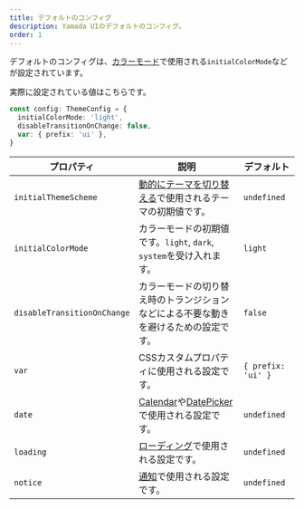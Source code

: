 ```yaml
---
title: デフォルトのコンフィグ
description: Yamada UIのデフォルトのコンフィグ。
order: 1
---
```


デフォルトのコンフィグは、[カラーモード](/docs/styled-system/color-mode)で使用される`initialColorMode`などが設定されています。

実際に設定されている値はこちらです。

```ts
const config: ThemeConfig = {
  initialColorMode: 'light',
  disableTransitionOnChange: false,
  var: { prefix: 'ui' },
}
```

| プロパティ                  | 説明                                                                                                                       | デフォルト         |
| --------------------------- | -------------------------------------------------------------------------------------------------------------------------- | ------------------ |
| `initialThemeScheme`        | [動的にテーマを切り替える](/docs/styled-system/theming/dynamic-theme)で使用されるテーマの初期値です。                      | `undefined`        |
| `initialColorMode`          | カラーモードの初期値です。`light`, `dark`, `system`を受け入れます。                                                        | `light`            |
| `disableTransitionOnChange` | カラーモードの切り替え時のトランジションなどによる不要な動きを避けるための設定です。                                       | `false`            |
| `var`                       | CSSカスタムプロパティに使用される設定です。                                                                                | `{ prefix: 'ui' }` |
| `date`                      | [Calendar](/docs/components/data-display/calendar)や[DatePicker](/docs/components/forms/date-picker)で使用される設定です。 | `undefined`        |
| `loading`                   | [ローディング](/docs/styled-system/loading)で使用される設定です。                                                          | `undefined`        |
| `notice`                    | [通知](/docs/styled-system/notification)で使用される設定です。                                                             | `undefined`        |
